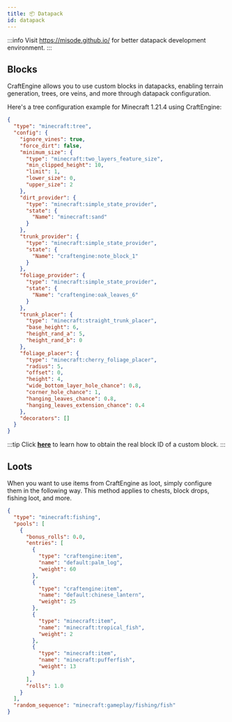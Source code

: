 ```yaml
---
title: 📦️ Datapack
id: datapack
---
```

:::info
Visit https://misode.github.io/ for better datapack development environment.
:::

## Blocks

CraftEngine allows you to use custom blocks in datapacks, enabling terrain generation, trees, ore veins, and more through datapack configuration.

Here's a tree configuration example for Minecraft 1.21.4 using CraftEngine:

```json
{
  "type": "minecraft:tree",
  "config": {
    "ignore_vines": true,
    "force_dirt": false,
    "minimum_size": {
      "type": "minecraft:two_layers_feature_size",
      "min_clipped_height": 10,
      "limit": 1,
      "lower_size": 0,
      "upper_size": 2
    },
    "dirt_provider": {
      "type": "minecraft:simple_state_provider",
      "state": {
        "Name": "minecraft:sand"
      }
    },
    "trunk_provider": {
      "type": "minecraft:simple_state_provider",
      "state": {
        "Name": "craftengine:note_block_1"
      }
    },
    "foliage_provider": {
      "type": "minecraft:simple_state_provider",
      "state": {
        "Name": "craftengine:oak_leaves_6"
      }
    },
    "trunk_placer": {
      "type": "minecraft:straight_trunk_placer",
      "base_height": 6,
      "height_rand_a": 5,
      "height_rand_b": 0
    },
    "foliage_placer": {
      "type": "minecraft:cherry_foliage_placer",
      "radius": 5,
      "offset": 0,
      "height": 4,
      "wide_bottom_layer_hole_chance": 0.8,
      "corner_hole_chance": 1,
      "hanging_leaves_chance": 0.8,
      "hanging_leaves_extension_chance": 0.4
    },
    "decorators": []
  }
}
```

:::tip
Click [**here**](../reference/commands.mdx#get-block-internal-id) to learn how to obtain the real block ID of a custom block.
:::

## Loots

When you want to use items from CraftEngine as loot, simply configure them in the following way. This method applies to chests, block drops, fishing loot, and more.

```json
{
  "type": "minecraft:fishing",
  "pools": [
    {
      "bonus_rolls": 0.0,
      "entries": [
        {
          "type": "craftengine:item",
          "name": "default:palm_log",
          "weight": 60
        },
        {
          "type": "craftengine:item",
          "name": "default:chinese_lantern",
          "weight": 25
        },
        {
          "type": "minecraft:item",
          "name": "minecraft:tropical_fish",
          "weight": 2
        },
        {
          "type": "minecraft:item",
          "name": "minecraft:pufferfish",
          "weight": 13
        }
      ],
      "rolls": 1.0
    }
  ],
  "random_sequence": "minecraft:gameplay/fishing/fish"
}
```